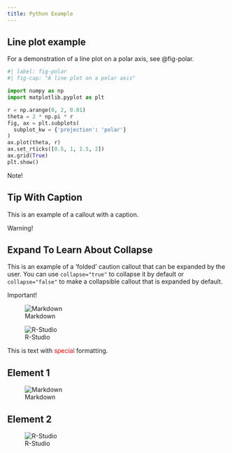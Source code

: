 ```yaml
---
title: Python Example
---
```


## Line plot example

For a demonstration of a line plot on a polar axis, see @fig-polar.

```python
#| label: fig-polar
#| fig-cap: "A line plot on a polar axis"

import numpy as np
import matplotlib.pyplot as plt

r = np.arange(0, 2, 0.01)
theta = 2 * np.pi * r
fig, ax = plt.subplots(
  subplot_kw = {'projection': 'polar'} 
)
ax.plot(theta, r)
ax.set_rticks([0.5, 1, 1.5, 2])
ax.grid(True)
plt.show()
```

:::{.callout-note}
Note!
:::

:::{.callout-tip}
## Tip With Caption

This is an example of a callout with a caption.
:::

:::{.callout-warning}
Warning!
:::

:::{.callout-caution collapse="true"}
## Expand To Learn About Collapse

This is an example of a 'folded' caution callout that can be expanded by the user. You can use `collapse="true"` to collapse it by default or `collapse="false"` to make a collapsible callout that is expanded by default.
:::

:::{.callout-important}
Important!
:::

::: {layout-ncol=2}

![Markdown](_assets/img/markdown-logo.png){fig-alt="Markdown"}

![R-Studio](_assets/img/RStudio-ball.svg){fig-alt="R-Studio"}

:::

This is text with [special]{style="color:red;"} formatting.

::: {.panel-tabset}

## Element 1

![Markdown](_assets/img/markdown-logo.png){fig-alt="Markdown"}

## Element 2

![R-Studio](_assets/img/RStudio-ball.svg){fig-alt="R-Studio"}

:::